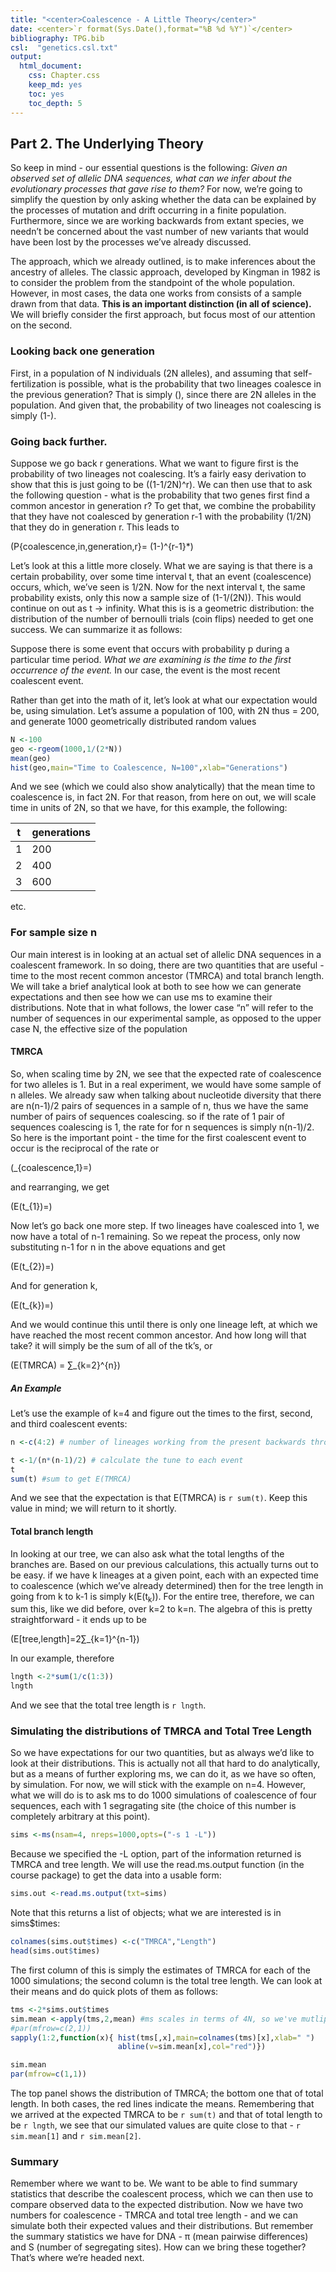 ```yaml
---
title: "<center>Coalescence - A Little Theory</center>"
date: <center>`r format(Sys.Date(),format="%B %d %Y")`</center>
bibliography: TPG.bib
csl:  "genetics.csl.txt"
output:
  html_document:
    css: Chapter.css
    keep_md: yes
    toc: yes
    toc_depth: 5
---
```


## Part 2.  The Underlying Theory

So keep in mind - our essential questions is the following:  *Given an observed set of allelic DNA sequences, what can we infer about the evolutionary processes that gave rise to them?*  For now, we're going to simplify the question by only asking whether the data can be explained by the processes of mutation and drift occurring in a finite population.  Furthermore, since we are working backwards from extant species, we needn't be concerned about the vast number of new variants that would have been lost by the processes we've already discussed.

The approach, which we already outlined, is to make inferences about the ancestry of alleles.  The classic approach, developed by  Kingman in 1982 is to consider the problem from the standpoint of the whole population.  However, in most cases, the data one works from consists of a sample drawn from that data. **This is an important distinction (in all of science).** We will briefly consider the first approach, but focus most of our attention on the second.

### Looking back one generation

First, in a population of N individuals (2N alleles), and assuming that self-fertilization is possible, what is the probability that two lineages coalesce in the previous generation?  That is simply \(\frac{1}{2N}\), since there are 2N alleles in the population.  And given that, the probability of two lineages not coalescing is simply \(1-\frac{1}{2N}\).

### Going back further.

Suppose we go back r generations.  What we want to figure first is the probability of two lineages not coalescing.  It's a fairly easy derivation to show that this is just going to be \((1-1/2N)^r\).  We can then use that to ask the following question - what is the probability that two genes first find a common ancestor in generation r?  To get that, we combine the probability that they have not coalesced by generation r-1 with the probability (1/2N) that they do in generation r.  This leads to

\(P\{coalescence\,in\,generation\,r\}= (1-\frac{1}{2N})^{r-1}*\frac{1}{2N}\)

Let's look at this a little more closely.  What we are saying is that there is a certain probability, over some time interval t, that an event (coalescence) occurs, which, we've seen is 1/2N.  Now for the next interval t, the same probability exists, only this now a sample size of (1-1/(2N)).  This would continue on out as t -> infinity.  What this is is a geometric distribution: the distribution of the number of bernoulli trials (coin flips) needed to get one success.  We can summarize it as follows:

Suppose there is some event that occurs with probability p during a particular time period.  *What we are examining is the time to the first occurrence of the event.*  In our case, the event is the most recent coalescent event.

Rather than get into the math of it, let's look at what our expectation would be, using simulation.  Let's assume a population of 100, with 2N thus = 200, and generate 1000 geometrically distributed random values

```r
N <-100
geo <-rgeom(1000,1/(2*N))
mean(geo)
hist(geo,main="Time to Coalescence, N=100",xlab="Generations")
```

And we see (which we could also show analytically) that the mean time to coalescence is, in fact 2N.  For that reason, from here on out, we will scale time in units of 2N, so that we have, for this example, the following:

t | generations
---|---
1|200
2|400
3|600

etc.  

### For sample size n

Our main interest is in looking at an actual set of allelic DNA sequences in a coalescent framework.  In so doing, there are two quantities that are useful - time to the most recent common ancestor (TMRCA) and total branch length.  We will take a brief analytical look at both to see how we can generate expectations and then see how we can use ms to examine their distributions.  Note that in what follows, the lower case "n" will refer to the number of sequences in our experimental sample, as opposed to the upper case N, the effective size of the population

#### TMRCA

So, when scaling time by 2N, we see that the expected rate of coalescence for two alleles is 1.  But in a real experiment, we would have some sample of n alleles.  We already saw when talking about nucleotide diversity that there are n(n-1)/2 pairs of sequences in a sample of n, thus we have the same number of pairs of sequences coalescing.  so if the rate of 1 pair of sequences coalescing is 1, the rate for for n sequences is simply n(n-1)/2.  So here is the important point - the time for the first coalescent event to occur is the reciprocal of the rate or

\(\hat{t}_{coalescence\,1}=\frac{1}{\frac{n(n-1)}{2}}\)

and rearranging, we get

\(E(t_{1})=\frac{2}{(n(n-1)}\)


Now let's go back one more step.  If two lineages have coalesced into 1, we now have a total of n-1 remaining.  So we repeat the process, only now substituting n-1 for n in the above equations and get

\(E(t_{2})=\frac{2}{(n-1)(n-2)}\)

And for generation k,

\(E(t_{k})=\frac{2}{k(k-1)}\)

And we would continue this until there is only one lineage left, at which we have reached the most recent common ancestor.  And how long will that take?  it will simply be the sum of all of the tk's, or

\(E(TMRCA) = ∑_{k=2}^{n}\frac{2}{k(k-1)}\)


##### An Example

Let's use the example of k=4 and figure out the times to the first, second, and third coalescent events:

```r
n <-c(4:2) # number of lineages working from the present backwards through the coalescent events

t <-1/(n*(n-1)/2) # calculate the tune to each event
t
sum(t) #sum to get E(TMRCA)
```

And we see that the expectation is that E(TMRCA)  is `r sum(t)`.  Keep this value in mind; we will return to it shortly.

#### Total branch length

In looking at our tree, we can also ask what the total lengths of the branches are.  Based on our previous calculations, this actually turns out to be easy.  if we have k lineages at a given point, each with an expected time to coalescence (which we've already determined) then for the tree length  in going from k to k-1 is simply k(E(t~k~)).  For the entire tree, therefore, we can sum this, like we did before, over k=2 to k=n.  The algebra of this is pretty straightforward  - it ends up to be

\(E[tree\,length]=2∑_{k=1}^{n-1}\frac{1}{k}\)



In our example, therefore
```r
lngth <-2*sum(1/c(1:3))
lngth
```
And we see that the total tree length is `r lngth`.

### Simulating the distributions of TMRCA and Total Tree Length

So we have expectations for our two quantities, but as always we'd like to look at their distributions.  This is actually not all that hard to do analytically, but as a means of further exploring ms, we can do it, as we have so often, by simulation.  For now, we will stick with the example on n=4.  However, what we will do is to ask ms to do 1000 simulations of coalescence of four sequences, each with 1 segragating site (the choice of this number is completely arbitrary at this point).

```r
sims <-ms(nsam=4, nreps=1000,opts=("-s 1 -L"))
```

Because we specified the -L option, part of the information returned is TMRCA and tree length.  We will use the read.ms.output function (in the course package) to get the data into a usable form:

```r
sims.out <-read.ms.output(txt=sims)

```

Note that this returns a list of objects; what we are interested is in sims$times:

```r
colnames(sims.out$times) <-c("TMRCA","Length")
head(sims.out$times)

```
The first column of this is simply the estimates of TMRCA for each of the 1000 simulations; the second column is the total tree length.  We can look at their means and do quick plots of them as follows:

```r
tms <-2*sims.out$times
sim.mean <-apply(tms,2,mean) #ms scales in terms of 4N, so we've mutliplied by 2 for comparison's sake.
#par(mfrow=c(2,1))
sapply(1:2,function(x){ hist(tms[,x],main=colnames(tms)[x],xlab=" ")
                        abline(v=sim.mean[x],col="red")})

sim.mean
par(mfrow=c(1,1))
```



The top panel shows the distribution of TMRCA; the bottom one that of total length. In both cases, the red lines indicate the means. Remembering that we arrived at the expected TMRCA to be `r sum(t)` and that of total length to be `r lngth`, we see that our simulated values are quite close to that - `r sim.mean[1]` and `r sim.mean[2]`.

### Summary

Remember where we want to be.  We want to be able to find summary statistics that describe the coalescent process, which we can then use to compare observed data to the expected distribution.  Now we have two numbers for coalescence - TMRCA and total tree length - and we can simulate both their expected values and their distributions.  But remember the summary statistics we have for DNA - π (mean pairwise differences) and S (number of segregating sites).  How can we bring these together?  That's where we're headed next.

